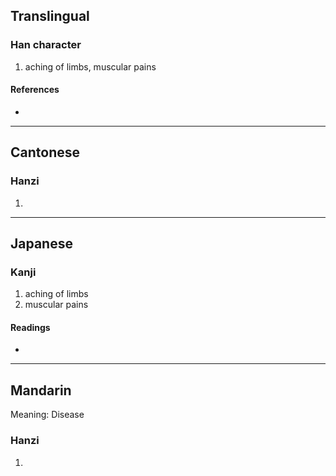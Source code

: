 {{character info/new}}
==Translingual==

===Han character===
{{Han char|rn=104|rad=疒|as=04|sn=9|four=00189|canj=KF,XKF|ids=⿸疒火}}

# aching of limbs, muscular pains

====References====
* {{Han ref|kx=0769.240|dkj=22044|dj=1180.010|hdz=42663.100|uh=75A2|ud=30114|bh=ACCF|bd=44239}}

----

==Cantonese==

===Hanzi===
{{yue-hanzi|jyut=|y=chan3}}

# {{rfdef|yue|sort=疒04}}

----

==Japanese==

===Kanji===
{{ja-kanji|grade=|rs=疒04}}

# aching of limbs
# muscular pains

====Readings====
* {{ja-readings|on=[[ちん]] (chin)|kun=|nanori=}}

----

==Mandarin==
Meaning: Disease
===Hanzi===
{{cmn-hanzi|pin=[[chèn]] ([[chen4]])|wg=ch'en<sup>4</sup>}}

# {{rfdef|cmn|sort=疒04}}